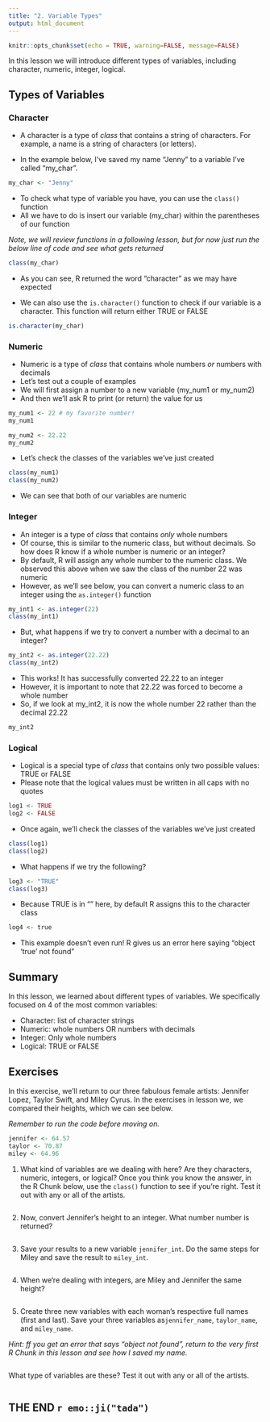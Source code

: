 ```yaml
---
title: "2. Variable Types"
output: html_document
---
```


```r
knitr::opts_chunk$set(echo = TRUE, warning=FALSE, message=FALSE)
```

In this lesson we will introduce different types of variables, including character, numeric, integer, logical. 

## Types of Variables

### Character

- A character is a type of *class* that contains a string of characters. For example, a name is a string of characters (or letters).

- In the example below, I've saved my name "Jenny" to a variable I've called "my_char".

```r
my_char <- "Jenny"
```

- To check what type of variable you have, you can use the `class()` function
- All we have to do is insert our variable (my_char) within the parentheses of our function

*Note, we will review functions in a following lesson, but for now just run the below line of code and see what gets returned*

```r
class(my_char)
```

- As you can see, R returned the word "character" as we may have expected

- We can also use the `is.character()` function to check if our variable is a character. This function will return either TRUE or FALSE

```r
is.character(my_char)
```

### Numeric

- Numeric is a type of *class* that contains whole numbers *or* numbers with decimals
- Let's test out a couple of examples 
- We will first assign a number to a new variable (my_num1 or my_num2)
- And then we'll ask R to print (or return) the value for us

```r
my_num1 <- 22 # my favorite number!
my_num1 

my_num2 <- 22.22
my_num2
```

- Let's check the classes of the variables we've just created

```r
class(my_num1)
class(my_num2)
```

- We can see that both of our variables are numeric

### Integer

- An integer is a type of *class* that contains *only* whole numbers 
- Of course, this is similar to the numeric class, but without decimals. So how does R know if a whole number is numeric or an integer?
- By default, R will assign any whole number to the numeric class. We observed this above when we saw the class of the number 22 was numeric
- However, as we'll see below, you can convert a numeric class to an integer using the `as.integer()` function

```r
my_int1 <- as.integer(22)
class(my_int1)
```

- But, what happens if we try to convert a number with a decimal to an integer?

```r
my_int2 <- as.integer(22.22)
class(my_int2)
```

- This works! It has successfully converted 22.22 to an integer
- However, it is important to note that 22.22 was forced to become a whole number
- So, if we look at my_int2, it is now the whole number 22 rather than the decimal 22.22

```r
my_int2
```

### Logical

- Logical is a special type of *class* that contains only two possible values: TRUE or FALSE
- Please note that the logical values must be written in all caps with no quotes

```r
log1 <- TRUE
log2 <- FALSE
```

- Once again, we'll check the classes of the variables we've just created

```r
class(log1)
class(log2)
```

- What happens if we try the following?

```r
log3 <- "TRUE"
class(log3)
```

- Because TRUE is in "" here, by default R assigns this to the character class

```r
log4 <- true
```

- This example doesn't even run! R gives us an error here saying "object 'true' not found"

## Summary

In this lesson, we learned about different types of variables. We specifically focused on 4 of the most common variables:

- Character: list of character strings 
- Numeric: whole numbers OR numbers with decimals
- Integer: Only whole numbers
- Logical: TRUE or FALSE

## Exercises

In this exercise, we'll return to our three fabulous female artists: Jennifer Lopez, Taylor Swift, and Miley Cyrus. In the exercises in lesson we, we compared their heights, which we can see below. 

*Remember to run the code before moving on.*

```r
jennifer <- 64.57
taylor <- 70.87
miley <- 64.96
```

1. What kind of variables are we dealing with here? Are they characters, numeric, integers, or logical? Once you think you know the answer, in the R Chunk below, use the `class()` function to see if you're right. Test it out with any or all of the artists. 

```r

```

2. Now, convert Jennifer's height to an integer. What number number is returned? 

```r

```

3. Save your results to a new variable `jennifer_int`. Do the same steps for Miley and save the result to `miley_int`. 

```r

```

4. When we're dealing with integers, are Miley and Jennifer the same height?

```r

```

5. Create three new variables with each woman's respective full names (first and last). Save your three variables as`jennifer_name`, `taylor_name`, and `miley_name`. 

*Hint: ff you get an error that says "object not found", return to the very first R Chunk in this lesson and see how I saved my name.*

```r

```

What type of variables are these? Test it out with any or all of the artists. 

```r

```


## THE END `r emo::ji("tada")` 